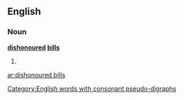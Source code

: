 ==English==

===Noun===
'''[[dishonoured]] [[bills]]'''

# {{plural of|[[dishonoured bill]]}}

[[Category:English words with consonant pseudo-digraphs]]

[[ar:dishonoured bills]]